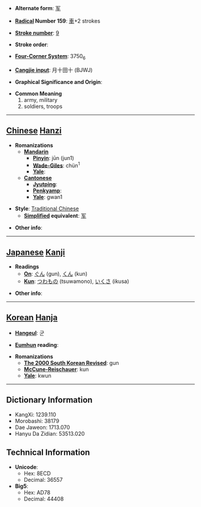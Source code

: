 * '''Alternate form''': [[军]]

* '''[[Wiktionary:Chinese radical index| Radical]] Number 159''': [[Wiktionary:Chinese radical index 車|車]]+2 strokes

* '''[[Wiktionary:Chinese total strokes index|Stroke number]]''': [[Wiktionary:Chinese total strokes index 9|9]]

* '''Stroke order''': 

* '''[[Wiktionary:Chinese four corner index|Four-Corner System]]''': 3750<sub>6</sub>

* '''[[Wiktionary:Chinese Cangjie index|Cangjie input]]''': 月十田十 (BJWJ)

* '''Graphical Significance and Origin''': 

* '''Common Meaning'''
*#army, military
*# soldiers, troops


----

== [[Chinese]] [[Hanzi]] ==

* '''Romanizations'''
** '''[[Mandarin]]'''
*** '''[[Pinyin]]''': jūn (jun1)
*** '''[[Wade-Giles]]''': chün<sup>1</sup>
*** '''[[Yale]]''': 
** '''[[Cantonese]]'''
*** '''[[Jyutping]]''':
*** '''[[Penkyamp]]''': 
*** '''[[Yale]]''': gwan1

* '''Style''': [[Traditional Chinese]] 
** '''[[Simplified Chinese|Simplified]] equivalent''': [[军]]

* '''Other info''': 

----

== [[Japanese]] [[Kanji]] ==

* '''Readings'''
** '''[[On]]''': [[ぐん]] (gun), [[くん]] (kun)
** '''[[Kun]]''': [[つわもの]] (tsuwamono), [[いくさ]] (ikusa)

* '''Other info''':  

----

== [[Korean]] [[Hanja]] ==

* '''[[Hangeul]]''': 군

* '''[[Eumhun]] reading''': 

* '''Romanizations'''
** '''[[The 2000 South Korean Revised Romanization|The 2000 South Korean Revised]]''': gun
** '''[[McCune-Reischauer]]''': kun
** '''[[Yale]]''': kwun

----

== Dictionary Information ==

* KangXi: 1239.110
* Morobashi: 38179
* Dae Jaweon: 1713.070
* Hanyu Da Zidian: 53513.020

== Technical Information ==

* '''Unicode''':
** Hex: 8ECD
** Decimal: 36557
* '''Big5''':
** Hex: AD78
** Decimal: 44408